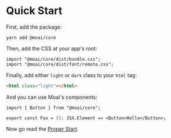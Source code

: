 
<Meta title="Guides/Quick Start" />

# Quick Start

First, add the package:

```
yarn add @moai/core
```

Then, add the CSS at your app's root:

```tsx
import "@moai/core/dist/bundle.css";
import "@moai/core/dist/font/remote.css";
```

Finally, add either `light` or `dark` class to your `html` tag:

```html
<html class="light"></html>
```

And you can use Moai's components:

```tsx
import { Button } from "@moai/core";

export const Foo = (): JSX.Element => <Button>Hello</Button>;
```

Now go read the [Proper Start](/?path=/docs/proper-start--page).
